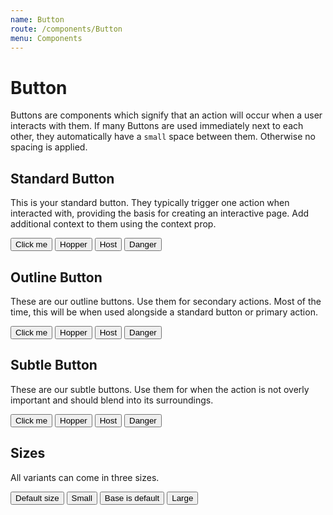 ```yaml
---
name: Button
route: /components/Button
menu: Components
---
```



# Button

Buttons are components which signify that an action will occur when a user interacts with them.
If many Buttons are used immediately next to each other, they automatically have a `small` space between them. Otherwise no spacing is applied.

<Props of={Button} />

## Standard Button

This is your standard button. They typically trigger one action when interacted with, providing the basis for creating an interactive page. Add additional context to them using the context prop.

<Playground>
  <Flex>
    <Button>Click me</Button>
    <Button context="hopper">Hopper</Button>
    <Button context="host">Host</Button>
    <Button context="danger">Danger</Button>
  </Flex>
</Playground>

## Outline Button

These are our outline buttons. Use them for secondary actions. Most of the time, this will be when used alongside a standard button or primary action.

<Playground>
<Flex>

<Button variant='outline'>Click me</Button>
<Button variant='outline' context="hopper">Hopper</Button>
<Button variant='outline' context="host">Host</Button>
<Button variant='outline' context="danger">Danger</Button>

</Flex>
</Playground>

## Subtle Button

These are our subtle buttons. Use them for when the action is not overly important and should blend into its surroundings.

<Playground>
<Flex>

<Button variant='subtle'>Click me</Button>
<Button variant='subtle' context="hopper">Hopper</Button>
<Button variant='subtle' context="host">Host</Button>
<Button variant='subtle' context="danger">Danger</Button>

</Flex>
</Playground>

## Sizes

All variants can come in three sizes.

<Playground>

<Button display='inline-block'>Default size</Button>
<Button display='inline-block' size="small">Small</Button>
<Button display='inline-block' size="base">Base is default</Button>
<Button display='inline-block' size="large">Large</Button>

</Playground>
